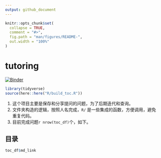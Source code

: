 ```yaml
---
output: github_document
---
```


<!-- README.md is generated from README.Rmd. Please edit that file -->

```r
knitr::opts_chunk$set(
  collapse = TRUE,
  comment = "#>",
  fig.path = "man/figures/README-",
  out.width = "100%"
)
```
# tutoring

<!-- badges: start -->
[![Binder](https://mybinder.org/badge_logo.svg)](https://mybinder.org/v2/gh/JiaxiangBU/tutoring/master)
<!-- badges: end -->

```r
library(tidyverse)
source(here::here("R/build_toc.R"))
```

1. 这个项目主要是保存和分享提问的问题，为了后期迭代和查询。
1. 文件夹构造的逻辑，按照人名完成，`R/` 是一些集成的函数，方便调用，避免重复代码。
1. 目前完成问题`r nrow(toc_df)`个，如下。

## 目录

```r
toc_df$md_link
```

